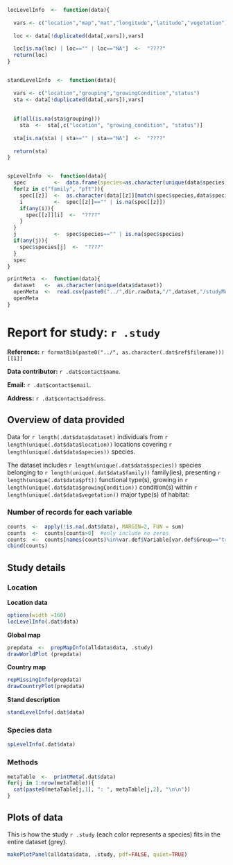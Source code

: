 ```r

locLevelInfo  <-  function(data){
  
  vars <- c("location","map","mat","longitude","latitude","vegetation")
  
  loc <- data[!duplicated(data[,vars]),vars]
  
  loc[is.na(loc) | loc=="" | loc=="NA"]  <-  "????"  
  return(loc)
}


standLevelInfo  <-  function(data){
  
  vars <- c("location","grouping","growingCondition","status")
  sta <- data[!duplicated(data[,vars]),vars]
  
  
  if(all(is.na(sta$grouping)))
    sta  <-  sta[,c("location", "growing_condition", "status")]
  
  sta[is.na(sta) | sta=="" | sta=="NA"]  <-  "????"  
  
  return(sta)
}


spLevelInfo  <-  function(data){
  spec         <-  data.frame(species=as.character(unique(data$species)), stringsAsFactors=FALSE)
  for(z in c("family", "pft")){
    spec[[z]]  <-  as.character(data[[z]][match(spec$species,data$species)])
    i          <-  spec[[z]]=="" | is.na(spec[[z]]) 
    if(any(i)){
      spec[[z]][i]  <-  "????"
    }
  }
  j            <-  spec$species=="" | is.na(spec$species) 
  if(any(j)){
    spec$species[j]  <-  "????"
  }
  spec
}

printMeta  <-  function(data){
  dataset   <-  as.character(unique(data$dataset))
  openMeta  <-  read.csv(paste0("../",dir.rawData,"/",dataset,"/studyMetadata.csv"), h=TRUE, stringsAsFactors=FALSE)
  openMeta
}


```

# Report for study: `r .study`

**Reference:** `r formatBib(paste0("../", as.character(.dat$ref$filename)))[[1]]`

**Data contributor:** `r .dat$contact$name`.

**Email:** `r .dat$contact$email`.

**Address:** `r .dat$contact$address`.

## Overview of data provided

Data for `r length(.dat$data$dataset)` individuals from `r length(unique(.dat$data$location))` locations covering `r length(unique(.dat$data$species))` species.

The dataset includes `r length(unique(.dat$data$species))` species belonging to `r length(unique(.dat$data$family))` family(ies), presenting `r length(unique(.dat$data$pft))` functional type(s), growing in `r length(unique(.dat$data$growingCondition))` condition(s) within `r length(unique(.dat$data$vegetation))` major type(s) of habitat:


### Number of records for each variable

```r
counts  <-  apply(!is.na(.dat$data), MARGIN=2, FUN = sum)
counts  <-  counts[counts>0]  #only include no zeros
counts  <-  counts[names(counts)%in%var.def$Variable[var.def$Group=="tree"]]
cbind(counts)
```


## Study details

### Location

**Location data**
```r
options(width =160)
locLevelInfo(.dat$data)
```

**Global map**

```r
prepdata  <-  prepMapInfo(alldata$data, .study)
drawWorldPlot (prepdata)
```

**Country map**

```r
repMissingInfo(prepdata)
drawCountryPlot(prepdata)
```


**Stand description**

```r
standLevelInfo(.dat$data)
```

### Species data

```r
spLevelInfo(.dat$data)
```

### Methods
```r
metaTable  <-  printMeta(.dat$data)
for(j in 1:nrow(metaTable)){
  cat(paste0(metaTable[j,1], ": ", metaTable[j,2], "\n\n"))
}

```

## Plots of data

This is how the study `r .study` (each color represents a species) fits in the entire dataset (grey).

```r
makePlotPanel(alldata$data, .study, pdf=FALSE, quiet=TRUE)
```


  
  
  